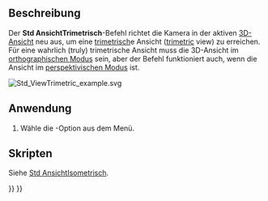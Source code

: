 <languages/>

{{Docnav/de
|[[Std_ViewDimetric/de|AnsichtDimetrisch]]
|[[Std_ViewHome/de|StartAnsicht]]
|[[Std_View_Menu/de|Std Ansichtsmenü]]
|IconL=Std_ViewDimetric.svg
|IconR=Std_ViewHome.svg
|IconC=Freecad.svg
}}

{{GuiCommand/de
|Name=Std ViewTrimetric
|Name/de=Std ViewTrimetric
|MenuLocation=Ansicht → Standardansichten → Axonometrisch → Trimetrisch
|Workbenches=Alle
|SeeAlso=[[Std_ViewIsometric/de|Std AnsichtIsometrisch]], [[Std_ViewDimetric/de|Std AnsichtDimetrisch]]
}}

<span id="Description"></span>
==Beschreibung==

Der '''Std AnsichtTrimetrisch'''-Befehl richtet die Kamera in der aktiven [[3D_View/de|3D-Ansicht]] neu aus, um eine [https://de.wikipedia.org/wiki/Axonometrie#Bildachsen_und_Verzerrungen trimetrisch]e Ansicht   ([https://en.wikipedia.org/wiki/Axonometric_projection#Three_types trimetric] view) zu erreichen. Für eine wahrlich (truly) trimetrische Ansicht muss die 3D-Ansicht im [[Std_OrthographicCamera/de|orthographischen Modus]] sein, aber der Befehl funktioniert auch, wenn die Ansicht im [[Std_PerspectiveCamera/de|perspektivischen Modus]] ist.

[[Image:Std_ViewTrimetric_example.svg]]
{{Caption|Das [[Std_AxisCross/de|Achsenkreuz]] und ein Würfel in trimetrischer Ansicht}}

<span id="Usage"></span>
==Anwendung==

# Wähle die {{MenuCommand|Ansicht → Standardansichten → Axonometric → [[Image:Std_ViewTrimetric.svg|16px]] Trimetrisch}}-Option aus dem Menü.

<span id="Scripting"></span>
==Skripten==

Siehe [[Std_ViewIsometric/de#Scripting|Std AnsichtIsometrisch]].


{{Docnav/de
|[[Std_ViewDimetric/de|AnsichtDimetrisch]]
|[[Std_ViewHome/de|StartAnsicht]]
|[[Std_View_Menu/de|Std Ansichtsmenü]]
|IconL=Std_ViewDimetric.svg
|IconR=Std_ViewHome.svg
|IconC=Freecad.svg
}}

{{Std_Base_navi{{#translation:}}}}
{{Userdocnavi{{#translation:}}}}
